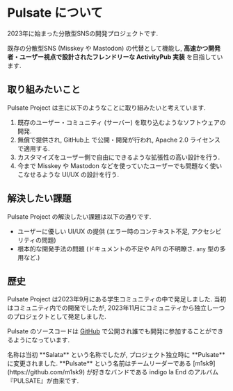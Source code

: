 
# Pulsate について

2023年に始まった分散型SNSの開発プロジェクトです.

既存の分散型SNS (Misskey や Mastodon) の代替として機能し, **高速かつ開発者・ユーザー視点で設計されたフレンドリーな ActivityPub 実装** を目指しています.

## 取り組みたいこと

Pulsate Project は主に以下のようなことに取り組みたいと考えています.

1. 既存のユーザー・コミュニティ (サーバー) を取り込むようなソフトウェアの開発.
2. 無償で提供され, GitHub上 で公開・開発が行われ, Apache 2.0 ライセンス で適用する.
3. カスタマイズをユーザー側で自由にできるような拡張性の高い設計を行う.
4. 今まで Misskey や Mastodon などを使っていたユーザーでも問題なく使いこなせるような UI/UX の設計を行う.

## 解決したい課題

Pulsate Project の解決したい課題は以下の通りです.

- ユーザーに優しい UI/UX の提供 (エラー時のコンテキスト不足, アクセシビリティの問題)
- 根本的な開発手法の問題 (ドキュメントの不足や API の不明瞭さ. `any` 型の多用など.)

## 歴史

Pulsate Project は2023年9月にある学生コミュニティの中で発足しました. 当初はコミュニティ内での開発でしたが, 2023年11月にコミュニティから独立し一つのプロジェクトとして発足しました.

Pulsate のソースコードは [GitHub](https://link.pulsate.dev/github) で公開され誰でも開発に参加することができるようになっています.

<Callout emoji="👾">
  名称は当初 **Salata** という名称でしたが, プロジェクト独立時に **Pulsate** に変更されました.
  **Pulsate** という名前はチームリーダーである [m1sk9](https://github.com/m1sk9) が好きなバンドである indigo la End のアルバム『PULSATE』が由来です.
</Callout>
